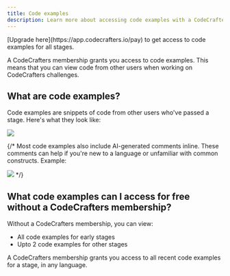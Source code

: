 ```yaml
---
title: Code examples
description: Learn more about accessing code examples with a CodeCrafters membership
---
```


<Tip>
  [Upgrade here](https://app.codecrafters.io/pay) to get access to code examples for all stages.
</Tip>

A CodeCrafters membership grants you access to code examples. This means that you can view code from other users when working on CodeCrafters challenges.

## What are code examples?

Code examples are snippets of code from other users who've passed a stage. Here's what they look like:

<Frame>
  <img className="w-full" src="/img/membership/code-examples.png" />
</Frame>

{/* Most code examples also include AI-generated comments inline. These comments can help if you're new to a language or unfamiliar with common constructs. Example:

<Frame>
  <img className="w-full" src="/img/membership/code-example-comments.png" />
</Frame> */}

## What code examples can I access for free without a CodeCrafters membership?

Without a CodeCrafters membership, you can view:

- All code examples for early stages
- Upto 2 code examples for other stages

A CodeCrafters membership grants you access to all recent code examples for a stage, in any language.
